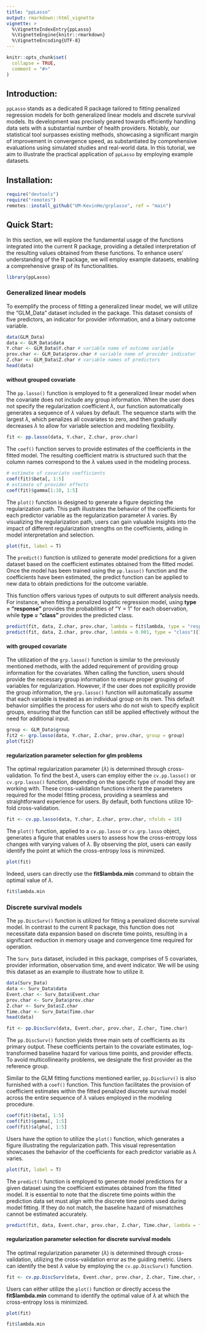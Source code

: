 ```yaml
---
title: "ppLasso"
output: rmarkdown::html_vignette
vignette: >
  %\VignetteIndexEntry{ppLasso}
  %\VignetteEngine{knitr::rmarkdown}
  %\VignetteEncoding{UTF-8}
---
```


```r
knitr::opts_chunk$set(
  collapse = TRUE,
  comment = "#>"
)
```

## Introduction:

`ppLasso` stands as a dedicated R package tailored to fitting penalized regression models for both generalized linear models and discrete survival models. Its development was precisely geared towards efficiently handling data sets with a substantial number of health providers. Notably, our statistical tool surpasses existing methods, showcasing a significant margin of improvement in convergence speed, as substantiated by comprehensive evaluations using simulated studies and real-world data. In this tutorial, we aim to illustrate the practical application of `ppLasso` by employing example datasets.

## Installation:

```r
require("devtools")
require("remotes")
remotes::install_github("UM-KevinHe/grplasso", ref = "main")
```

## Quick Start:

In this section, we will explore the fundamental usage of the functions integrated into the current R package, providing a detailed interpretation of the resulting values obtained from these functions. To enhance users' understanding of the R package, we will employ example datasets, enabling a comprehensive grasp of its functionalities. 

```r
library(ppLasso)
```

### Generalized linear models

To exemplify the process of fitting a generalized linear model, we will utilize the "GLM_Data" dataset included in the package. This dataset consists of five predictors, an indicator for provider information, and a binary outcome variable. 

```r
data(GLM_Data)
data <- GLM_Data$data
Y.char <- GLM_Data$Y.char # variable name of outcome variable
prov.char <- GLM_Data$prov.char # variable name of provider indicator
Z.char <- GLM_Data$Z.char # variable names of predictors
head(data)
```

#### without grouped covariate  

The `pp.lasso()` function is employed to fit a generalized linear model when the covariate does not include any group information. When the user does not specify the regularization coefficient $\lambda$, our function automatically generates a sequence of $\lambda$ values by default. The sequence starts with the largest $\lambda$, which penalizes all covariates to zero, and then gradually decreases $\lambda$ to allow for variable selection and modeling flexibility. 

```r
fit <- pp.lasso(data, Y.char, Z.char, prov.char)
```

The `coef()` function serves to provide estimates of the coefficients in the fitted model. The resulting coefficient matrix is structured such that the column names correspond to the $\lambda$ values used in the modeling process. 

```r
# estimate of covariate coefficients
coef(fit)$beta[, 1:5]
# estimate of provider effects
coef(fit)$gamma[1:10, 1:5]
```

The `plot()` function is designed to generate a figure depicting the regularization path. This path illustrates the behavior of the coefficients for each predictor variable as the regularization parameter $\lambda$ varies. By visualizing the regularization path, users can gain valuable insights into the impact of different regularization strengths on the coefficients, aiding in model interpretation and selection. 

```r
plot(fit, label = T)
```

The `predict()` function is utilized to generate model predictions for a given dataset based on the coefficient estimates obtained from the fitted model. Once the model has been trained using the `pp.lasso()` function and the coefficients have been estimated, the predict function can be applied to new data to obtain predictions for the outcome variable. 

This function offers various types of outputs to suit different analysis needs. For instance, when fitting a penalized logistic regression model, using **type = "response"** provides the probabilities of "Y = 1" for each observation, while **type = "class"** provides the predicted class.

```r
predict(fit, data, Z.char, prov.char, lambda = fit$lambda, type = "response")[1:10, 1:5]
predict(fit, data, Z.char, prov.char, lambda = 0.001, type = "class")[1:10]
```

#### with grouped covariate  

The utilization of the `grp.lasso()` function is similar to the previously mentioned methods, with the added requirement of providing group information for the covariates. When calling the function, users should provide the necessary group information to ensure proper grouping of variables for regularization. However, if the user does not explicitly provide the group information, the `grp.lasso()` function will automatically assume that each variable is treated as an individual group on its own. This default behavior simplifies the process for users who do not wish to specify explicit groups, ensuring that the function can still be applied effectively without the need for additional input. 

```r
group <- GLM_Data$group
fit2 <- grp.lasso(data, Y.char, Z.char, prov.char, group = group)
plot(fit2)
```

#### regularization parameter selection for glm problems 

The optimal regularization parameter ($\lambda$) is determined through cross-validation. To find the best $\lambda$, users can employ either the `cv.pp.lasso()` or `cv.grp.lasso()` function, depending on the specific type of model they are working with. These cross-validation functions inherit the parameters required for the model fitting process, providing a seamless and straightforward experience for users. By default, both functions utilize 10-fold cross-validation.

```r
fit <- cv.pp.lasso(data, Y.char, Z.char, prov.char, nfolds = 10)
```

The `plot()` function, applied to a `cv.pp.lasso` or `cv.grp.lasso` object, generates a figure that enables users to assess how the cross-entropy loss changes with varying values of $\lambda$. By observing the plot, users can easily identify the point at which the cross-entropy loss is minimized.

```r
plot(fit)
```

Indeed, users can directly use the **fit$lambda.min** command to obtain the optimal value of $\lambda$.

```r
fit$lambda.min
```

### Discrete survival models

The `pp.DiscSurv()` function is utilized for fitting a penalized discrete survival model. In contrast to the current R package, this function does not necessitate data expansion based on discrete time points, resulting in a significant reduction in memory usage and convergence time required for operation.

The `Surv_Data` dataset, included in this package, comprises of 5 covariates, provider information, observation time, and event indicator. We will be using this dataset as an example to illustrate how to utilize it.


```r
data(Surv_Data)
data <- Surv_Data$data
Event.char <- Surv_Data$Event.char
prov.char <- Surv_Data$prov.char
Z.char <- Surv_Data$Z.char
Time.char <- Surv_Data$Time.char
head(data)
```

```r
fit <- pp.DiscSurv(data, Event.char, prov.char, Z.char, Time.char)
```

The `pp.DiscSurv()` function yields three main sets of coefficients as its primary output. These coefficients pertain to the covariate estimates, log-transformed baseline hazard for various time points, and provider effects. To avoid multicollinearity problems, we designate the first provider as the reference group.

Similar to the GLM fitting functions mentioned earlier, `pp.DiscSurv()` is also furnished with a `coef()` function. This function facilitates the provision of coefficient estimates within the fitted penalized discrete survival model across the entire sequence of $\lambda$ values employed in the modeling procedure.

```r
coef(fit)$beta[, 1:5]
coef(fit)$gamma[, 1:5]
coef(fit)$alpha[, 1:5]
```

Users have the option to utilize the `plot()` function, which generates a figure illustrating the regularization path. This visual representation showcases the behavior of the coefficients for each predictor variable as $\lambda$ varies.

```r
plot(fit, label = T)
```

The `predict()` function is employed to generate model predictions for a given dataset using the coefficient estimates obtained from the fitted model. It is essential to note that the discrete time points within the prediction data set must align with the discrete time points used during model fitting. If they do not match, the baseline hazard of mismatches cannot be estimated accurately.

```r
predict(fit, data, Event.char, prov.char, Z.char, Time.char, lambda = fit$lambda, type = "response", which.lambda = fit$lambda[1])[[1]][1:5,]
```

#### regularization parameter selection for discrete survival models 

The optimal regularization parameter ($\lambda$) is determined through cross-validation, utilizing the cross-validation error as the guiding metric. Users can identify the best $\lambda$ value by employing the `cv.pp.DiscSurv()` function.

```r
fit <- cv.pp.DiscSurv(data, Event.char, prov.char, Z.char, Time.char, nfolds = 10, trace.cv = T)
```

Users can either utilize the `plot()` function or directly access the **fit$lambda.min** command to identify the optimal value of $\lambda$ at which the cross-entropy loss is minimized. 

```r
plot(fit)

fit$lambda.min
```



